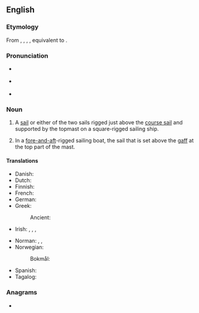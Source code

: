 ==English==

===Etymology===
From {{inh|en|enm|topsail}}, {{m|enm|topsayl}}, {{m|enm|topseyle}}, {{m|enm|topsaill}}, equivalent to {{af|en|top|sail}}.

===Pronunciation===
* {{a|US}} {{IPA|lang=en|/ˈtɑp.seɪl/|/ˈtɑp.səl/}}
* {{a|UK}} {{IPA|lang=en|/ˈtɒp.seɪl/|/ˈtɒp.səl/}}
* {{audio|LL-Q1860 (eng)-I learned some phrases-topsail.wav|Audio (UK)|lang=en}}

===Noun===
{{en-noun}}

# {{lb|en|nautical}} A [[sail]] or either of the two sails rigged just above the [[course sail]] and supported by the topmast on a square-rigged sailing ship.
# {{lb|en|nautical}} In a [[fore-and-aft]]-rigged sailing boat, the sail that is set above the [[gaff]] at the top part of the mast.

====Translations====
{{trans-top|sail above the course sail}}
* Danish: {{t+|da|topsejl|n}}
* Dutch: {{t|nl|bovenzeil|n}}
* Finnish: {{t|fi|märssypurje}}
* French: {{t+|fr|hunier|m}}
* German: {{t|de|Toppsegel|n}}
* Greek:
*: Ancient: {{t|grc|ἀρτέμων|m}}
* Irish: {{t|ga|bairbíneach|m}}, {{t|ga|barréadach|m}}, {{t|ga|barrsheol|m}}, {{t|ga|seol bairr|m}}
{{trans-mid}}
* Norman: {{t|nrf|heune|f}}, {{t|nrf|heuniéthe|f}}, {{t|nrf|tâp-sèle|f}}
* Norwegian:
*: Bokmål: {{t|nb|toppseil|n}}
* Spanish: {{t+|es|gavia|f}}
* Tagalog: {{t|tl|gabya}}
{{trans-bottom}}

===Anagrams===
* {{anagrams|en|a=ailopst|'ospital|apostil}}